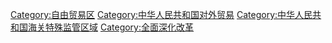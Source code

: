 [[Category:自由贸易区|Category:自由贸易区]]
[[Category:中华人民共和国对外贸易|Category:中华人民共和国对外贸易]]
[[Category:中华人民共和国海关特殊监管区域|Category:中华人民共和国海关特殊监管区域]]
[[Category:全面深化改革|Category:全面深化改革]]